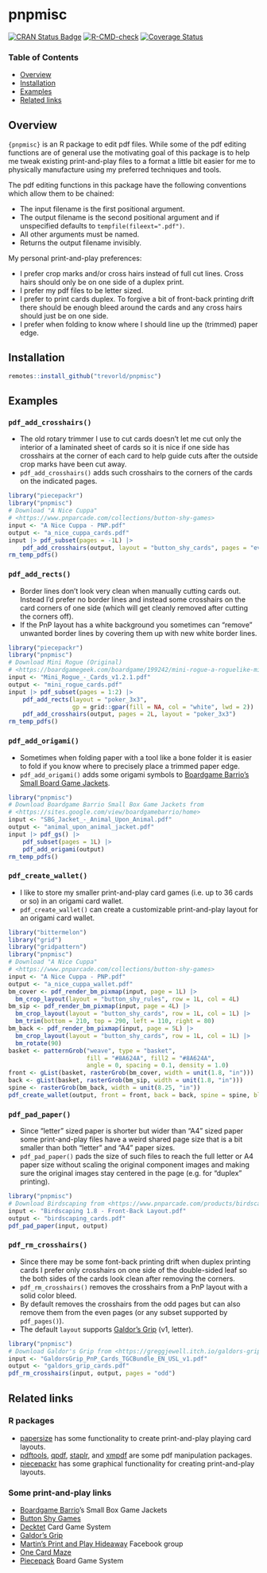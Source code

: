 # pnpmisc

[![CRAN Status Badge](https://www.r-pkg.org/badges/version/pnpmisc)](https://cran.r-project.org/package=pnpmisc)
[![R-CMD-check](https://github.com/trevorld/pnpmisc/actions/workflows/R-CMD-check.yaml/badge.svg?branch=main)](https://github.com/trevorld/pnpmisc/actions)
[![Coverage Status](https://codecov.io/gh/trevorld/pnpmisc/branch/main/graph/badge.svg)](https://app.codecov.io/gh/trevorld/pnpmisc)

### Table of Contents

* [Overview](#overview)
* [Installation](#installation)
* [Examples](#examples)
* [Related links](#related)

## <a name="overview">Overview</a>

`{pnpmisc}` is an R package to edit pdf files.
While some of the pdf editing functions are of general use the motivating goal of this package
is to help me tweak existing print-and-play files to a format a little
bit easier for me to physically manufacture using my preferred techniques and tools.

The pdf editing functions in this package have the following conventions which allow them to be chained:

* The input filename is the first positional argument.
* The output filename is the second positional argument and if unspecified defaults to `tempfile(fileext=".pdf")`.
* All other arguments must be named.
* Returns the output filename invisibly.

My personal print-and-play preferences:

* I prefer crop marks and/or cross hairs instead of full cut lines.  Cross hairs should only be on one side of a duplex print.
* I prefer my pdf files to be letter sized.
* I prefer to print cards duplex.  To forgive a bit of front-back printing drift there should be enough bleed around the cards and any cross hairs should just be on one side.
* I prefer when folding to know where I should line up the (trimmed) paper edge.

## <a name="installation">Installation</a>

```r
remotes::install_github("trevorld/pnpmisc")
```

## <a name="examples">Examples</a>

### `pdf_add_crosshairs()`

* The old rotary trimmer I use to cut cards doesn't let me cut only the interior of a laminated sheet of cards so it is nice if one side has crosshairs at the corner of each card to help guide cuts after the outside crop marks have been cut away.
* `pdf_add_crosshairs()` adds such crosshairs to the corners of the cards on the indicated pages.

```r
library("piecepackr")
library("pnpmisc")
# Download "A Nice Cuppa"
# <https://www.pnparcade.com/collections/button-shy-games>
input <- "A Nice Cuppa - PNP.pdf"
output <- "a_nice_cuppa_cards.pdf"
input |> pdf_subset(pages = -1L) |>
    pdf_add_crosshairs(output, layout = "button_shy_cards", pages = "even")
rm_temp_pdfs()
```

### `pdf_add_rects()`

* Border lines don't look very clean when manually cutting cards out.
  Instead I'd prefer no border lines and instead some crosshairs on the card corners of one side
  (which will get cleanly removed after cutting the corners off).
* If the PnP layout has a white background you sometimes can "remove" unwanted border lines by
  covering them up with new white border lines.

```r
library("piecepackr")
library("pnpmisc")
# Download Mini Rogue (Original)
# <https://boardgamegeek.com/boardgame/199242/mini-rogue-a-roguelike-microgame/files>
input <- "Mini_Rogue_-_Cards_v1.2.1.pdf"
output <- "mini_rogue_cards.pdf"
input |> pdf_subset(pages = 1:2) |>
    pdf_add_rects(layout = "poker_3x3", 
                  gp = grid::gpar(fill = NA, col = "white", lwd = 2)) |>
    pdf_add_crosshairs(output, pages = 2L, layout = "poker_3x3")
rm_temp_pdfs()
```

### `pdf_add_origami()`

* Sometimes when folding paper with a tool like a bone folder it is easier to fold if you
know where to precisely place a trimmed paper edge.
* `pdf_add_origami()` adds some origami symbols to
[Boardgame Barrio's Small Board Game Jackets](https://sites.google.com/view/boardgamebarrio/home).

```r
library("pnpmisc")
# Download Boardgame Barrio Small Box Game Jackets from
# <https://sites.google.com/view/boardgamebarrio/home>
input <- "SBG_Jacket_-_Animal_Upon_Animal.pdf"
output <- "animal_upon_animal_jacket.pdf"
input |> pdf_gs() |>
    pdf_subset(pages = 1L) |>
    pdf_add_origami(output)
rm_temp_pdfs()
```

### `pdf_create_wallet()`

* I like to store my smaller print-and-play card games (i.e. up to 36 cards or so) in an origami card wallet.
* `pdf_create_wallet()` can create a customizable print-and-play layout for an origami card wallet.

```r
library("bittermelon")
library("grid")
library("gridpattern")
library("pnpmisc")
# Download "A Nice Cuppa"
# <https://www.pnparcade.com/collections/button-shy-games>
input <- "A Nice Cuppa - PNP.pdf"
output <- "a_nice_cuppa_wallet.pdf"
bm_cover <- pdf_render_bm_pixmap(input, page = 1L) |>
  bm_crop_layout(layout = "button_shy_rules", row = 1L, col = 4L)
bm_sip <- pdf_render_bm_pixmap(input, page = 4L) |>
  bm_crop_layout(layout = "button_shy_cards", row = 1L, col = 1L) |>
  bm_trim(bottom = 210, top = 290, left = 110, right = 80)
bm_back <- pdf_render_bm_pixmap(input, page = 5L) |>
  bm_crop_layout(layout = "button_shy_cards", row = 1L, col = 1L) |>
  bm_rotate(90)
basket <- patternGrob("weave", type = "basket",
                      fill = "#8A624A", fill2 = "#8A624A",
                      angle = 0, spacing = 0.1, density = 1.0)
front <- gList(basket, rasterGrob(bm_cover, width = unit(1.8, "in")))
back <- gList(basket, rasterGrob(bm_sip, width = unit(1.8, "in")))
spine <- rasterGrob(bm_back, width = unit(8.25, "in"))
pdf_create_wallet(output, front = front, back = back, spine = spine, bleed = 0.125)
```

### `pdf_pad_paper()`

* Since "letter" sized paper is shorter but wider than "A4" sized paper some print-and-play files have a
weird shared page size that is a bit smaller than both "letter" and "A4" paper sizes.
* `pdf_pad_paper()` pads the size of such files to reach the full letter or A4 paper size without scaling the original component images and making sure the original images stay centered in the page (e.g. for "duplex" printing).

```r
library("pnpmisc")
# Download Birdscaping from <https://www.pnparcade.com/products/birdscaping>
input <- "Birdscaping 1.8 - Front-Back Layout.pdf"
output <- "birdscaping_cards.pdf"
pdf_pad_paper(input, output)
```

### `pdf_rm_crosshairs()`

* Since there may be some font-back printing drift when duplex printing cards
  I prefer only crosshairs on one side of the double-sided leaf so the both sides of the cards look clean after removing the corners.
* `pdf_rm_crosshairs()` removes the crosshairs from a PnP layout with a solid color bleed.
* By default removes the crosshairs from the odd pages but can also remove them from the even pages (or any subset supported by `pdf_pages()`).
* The default `layout` supports [Galdor's Grip](https://greggjewell.itch.io/galdors-grip) (v1, letter).

```r
library("pnpmisc")
# Download Galdor's Grip from <https://greggjewell.itch.io/galdors-grip>
input <- "GaldorsGrip_PnP_Cards_TGCBundle_EN_USL_v1.pdf"
output <- "galdors_grip_cards.pdf"
pdf_rm_crosshairs(input, output, pages = "odd")
```

## <a name="related">Related links</a>

### R packages

* [papersize](https://github.com/elipousson/papersize) has some functionality to create print-and-play playing card layouts.
* [pdftools](https://github.com/ropensci/pdftools), [qpdf](https://github.com/ropensci/qpdf), [staplr](https://github.com/pridiltal/staplr), and [xmpdf](https://github.com/trevorld/r-xmpdf) are some pdf manipulation packages.
* [piecepackr](https://github.com/piecepackr/piecepackr) has some graphical functionality for creating print-and-play layouts.

### Some print-and-play links

* [Boardgame Barrio](https://sites.google.com/view/boardgamebarrio)'s Small Box Game Jackets
* [Button Shy Games](https://buttonshygames.com/)
* [Decktet](https://www.decktet.com/) Card Game System
* [Galdor's Grip](https://greggjewell.itch.io/galdors-grip)
* [Martin's Print and Play Hideaway](https://www.facebook.com/groups/pnphideaway/) Facebook group
* [One Card Maze](https://onecardmaze.com/)
* [Piecepack](https://ludism.org/ppwiki/Downloadable_Piecepack_Sets) Board Game System
